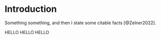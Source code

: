 # Introduction

Something something, and then I state some citable facts [@Zelner2022].

HELLO HELLO HELLO